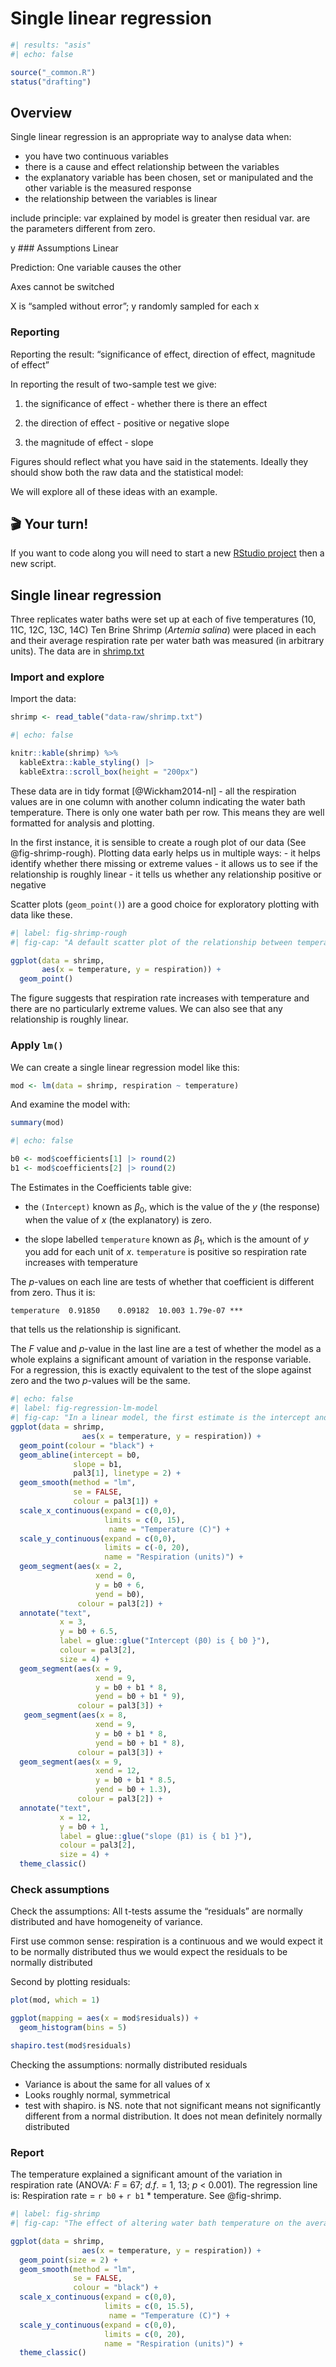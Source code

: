 # Single linear regression
```r
#| results: "asis"
#| echo: false

source("_common.R")
status("drafting")
```

## Overview

Single linear regression is an appropriate way to analyse data when:


-   you have two continuous variables
-   there is a cause and effect relationship between the variables
-   the explanatory variable has been chosen, set or manipulated and the other variable is the measured response
-   the relationship between the variables is linear

include principle: var explained by model is greater then residual var. are the parameters different from zero. 

y
### Assumptions
Linear

Prediction: One variable causes the other

Axes cannot be switched

X is “sampled without error”; y randomly sampled for each x

### Reporting

Reporting the result: “significance of effect, direction of effect, magnitude of effect”


In reporting the result of two-sample test we give:

1. the significance of effect - whether there is there an effect 

2. the direction of effect - positive or negative slope

3. the magnitude of effect - slope


Figures should reflect what you have said in the statements. Ideally they should show both the raw data and the statistical model:

We will explore all of these ideas with an example.

## 🎬 Your turn!

If you want to code along you will need to start a new [RStudio project](workflow_rstudio.html#rstudio-projects) then a new script.

## Single linear regression


Three replicates water baths were set up at each of five temperatures (10, 11C, 12C, 13C, 14C) Ten Brine Shrimp (*Artemia salina*) were placed in each and their average respiration rate per water bath was measured (in arbitrary units). The data are in [shrimp.txt](data-raw/shrimp.txt)

### Import and explore

Import the data:

```r
shrimp <- read_table("data-raw/shrimp.txt")
```

```r
#| echo: false

knitr::kable(shrimp) %>%
  kableExtra::kable_styling() |> 
  kableExtra::scroll_box(height = "200px")
```

These data are in tidy format [@Wickham2014-nl] - all the respiration values are in one column with another column indicating the water bath temperature. There is only one water bath per row. This means they are well formatted for analysis and plotting.

In the first instance, it is sensible to create a rough plot of our data (See @fig-shrimp-rough). Plotting data early helps us in multiple ways:
-   it helps identify whether there missing or extreme values
-   it allows us to see if the relationship is roughly linear
-   it tells us whether any relationship positive or negative 

Scatter plots (`geom_point()`) are a good choice for exploratory plotting with data like these.

```r
#| label: fig-shrimp-rough
#| fig-cap: "A default scatter plot of the relationship between temperature and respiration rate in brine shrimp is enough for us to see that respiration rate seems to increase with temperature approximately linearly"

ggplot(data = shrimp,
       aes(x = temperature, y = respiration)) +
  geom_point()
```

The figure suggests that respiration rate increases with temperature and there are no particularly extreme values. We can also see that any relationship is roughly linear. 

### Apply `lm()`

We can create a single linear regression model like this:

```r
mod <- lm(data = shrimp, respiration ~ temperature)
```

And examine the model with:

```r
summary(mod)
```
```r
#| echo: false

b0 <- mod$coefficients[1] |> round(2)
b1 <- mod$coefficients[2] |> round(2)
```


The Estimates in the Coefficients table give:

-   the `(Intercept)` known as $\beta_0$,  which is the value of the *y* (the response) when the value of *x* (the explanatory) is zero. 

-   the slope labelled `temperature` known as $\beta_1$, which is the amount of *y* you add for each unit of *x*. `temperature` is positive so respiration rate increases with temperature

The *p*-values on each line are tests of whether that coefficient is different from zero. Thus it is:

`temperature  0.91850    0.09182  10.003 1.79e-07 ***`

that tells us the relationship is significant.

The *F* value and *p*-value in the last line are a test of whether the model as a whole explains a significant amount of variation in the response variable. For a regression, this is exactly equivalent to the test of the slope against zero and the two *p*-values will be the same.

```r
#| echo: false
#| label: fig-regression-lm-model
#| fig-cap: "In a linear model, the first estimate is the intercept and the second estimate is the 'slope'."
ggplot(data = shrimp, 
                aes(x = temperature, y = respiration)) +
  geom_point(colour = "black") +   
  geom_abline(intercept = b0,
              slope = b1,
              pal3[1], linetype = 2) +
  geom_smooth(method = "lm", 
              se = FALSE,
              colour = pal3[1]) +
  scale_x_continuous(expand = c(0,0),
                     limits = c(0, 15),
                      name = "Temperature (C)") +
  scale_y_continuous(expand = c(0,0), 
                     limits = c(-0, 20),
                     name = "Respiration (units)") +
  geom_segment(aes(x = 2,
                   xend = 0,
                   y = b0 + 6,
                   yend = b0),
               colour = pal3[2]) +
  annotate("text",
           x = 3, 
           y = b0 + 6.5,
           label = glue::glue("Intercept (β0) is { b0 }"), 
           colour = pal3[2],
           size = 4) +
  geom_segment(aes(x = 9,
                   xend = 9,
                   y = b0 + b1 * 8,
                   yend = b0 + b1 * 9),
               colour = pal3[3]) +
   geom_segment(aes(x = 8,
                   xend = 9,
                   y = b0 + b1 * 8,
                   yend = b0 + b1 * 8),
               colour = pal3[3]) +
  geom_segment(aes(x = 9,
                   xend = 12,
                   y = b0 + b1 * 8.5,
                   yend = b0 + 1.3),
               colour = pal3[2]) +
  annotate("text",
           x = 12, 
           y = b0 + 1,
           label = glue::glue("slope (β1) is { b1 }"), 
           colour = pal3[2],
           size = 4) +
  theme_classic()

```

### Check assumptions

Check the assumptions: All t-tests assume the "residuals" are normally distributed and have homogeneity of variance.

First use common sense: respiration is a continuous and we would expect it to be normally distributed thus we would expect the residuals to be normally distributed

Second by plotting residuals:

```r
plot(mod, which = 1)
```

```r
ggplot(mapping = aes(x = mod$residuals)) + 
  geom_histogram(bins = 5)
```

```r
shapiro.test(mod$residuals)
```

Checking the assumptions: normally distributed residuals

-   Variance is about the same for all values of x
-   Looks roughly normal, symmetrical
-   test with shapiro. is NS. note that not significant means not significantly different from a normal distribution. It does not mean definitely normally distributed

### Report

The temperature explained a significant amount of the variation in respiration rate (ANOVA: *F* = 67; *d.f*. = 1, 13; *p* < 0.001). The regression line is: Respiration rate = `r b0` + `r b1` * temperature. See @fig-shrimp.

```r
#| label: fig-shrimp
#| fig-cap: "The effect of altering water bath temperature on the average respiration rate of brine shrimps."

ggplot(data = shrimp, 
                aes(x = temperature, y = respiration)) +
  geom_point(size = 2) +   
  geom_smooth(method = "lm", 
              se = FALSE,
              colour = "black") +
  scale_x_continuous(expand = c(0,0),
                     limits = c(0, 15.5),
                      name = "Temperature (C)") +
  scale_y_continuous(expand = c(0,0), 
                     limits = c(0, 20),
                     name = "Respiration (units)") +
  theme_classic()
```
